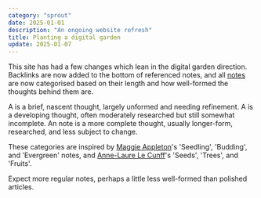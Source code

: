 ```yaml
---
category: "sprout"
date: 2025-01-01
description: "An ongoing website refresh"
title: Planting a digital garden
update: 2025-01-07
---
```


This site has had a few changes which lean in the digital garden direction. Backlinks are now added to the bottom of referenced notes, and all [notes](/notes) are now categorised based on their length and how well-formed the thoughts behind them are.

A <Tag text="seed" /> is a brief, nascent thought, largely unformed and needing refinement. A <Tag text="sprout" /> is a developing thought, often moderately researched but still somewhat incomplete. An <Tag text="evergreen" /> note is a more complete thought, usually longer-form, researched, and less subject to change.

These categories are inspired by [Maggie Appleton](https://maggieappleton.com/garden-history)'s 'Seedling', 'Budding', and 'Evergreen' notes, and [Anne-Laure Le Cunff](https://www.mentalnodes.com/a-gardening-guide-for-your-mind)'s 'Seeds', 'Trees', and 'Fruits'.

Expect more regular notes, perhaps a little less well-formed than polished articles.
